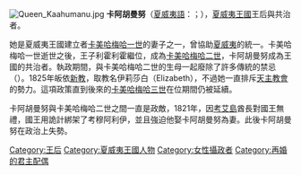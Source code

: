 [[File:Queen_Kaahumanu.jpg|thumb]]
'''卡阿胡曼努'''（[[夏威夷語|夏威夷語]]：{{lang|haw|'''Ka'ahumanu'''}}；{{bd|1768年|3月17日|1832年|6月5日|catIdx=K}}），[[夏威夷王國|夏威夷王國]]王后與共治者。

她是夏威夷王國建立者[[卡美哈梅哈一世|卡美哈梅哈一世]]的妻子之一，曾協助[[夏威夷|夏威夷]]的統一。卡美哈梅哈一世逝世之後，王子利霍利霍繼位，成為[[卡美哈梅哈二世|卡美哈梅哈二世]]，卡阿胡曼努成為王國的共治者。執政期間，與卡美哈梅哈二世的生母{{tsl|en|Keōpūolani|Keōpūolani}}一起廢除了許多傳統的禁忌（{{tsl|en|kapu|kapu}}）。1825年皈依[[新教|新教]]，取教名伊莉莎白（Elizabeth），不過她一直排斥[[天主教會|天主教會]]的勢力。這項政策直到後來的[[卡美哈梅哈三世|卡美哈梅哈三世]]在位期間仍被延續。

卡阿胡曼努與卡美哈梅哈二世之間一直是政敵，1821年，因[[考艾島|考艾島]]酋長{{tsl|en|Kaumualii|考穆阿利伊}}對國王無禮，國王用詭計綁架了考穆阿利伊，並且強迫他娶卡阿胡曼努為妻。此後卡阿胡曼努在政治上失勢。

{{Authority control}}
{{bio-stub}}
{{Hawaii-stub}}

[[Category:王后|Category:王后]]
[[Category:夏威夷王國人物|Category:夏威夷王國人物]]
[[Category:女性攝政者|Category:女性攝政者]]
[[Category:再婚的君主配偶|Category:再婚的君主配偶]]
